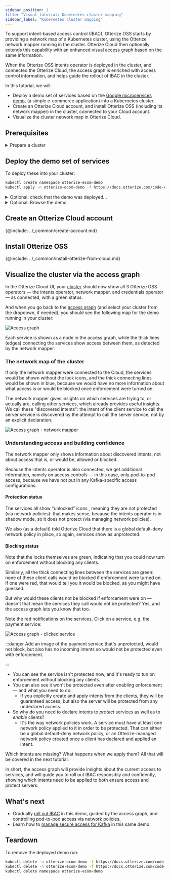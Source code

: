 ```yaml
---
sidebar_position: 1
title: "Visual tutorial: Kubernetes cluster mapping"
sidebar_label: "Kubernetes cluster mapping"
---
```



To support intent-based access control (IBAC), Otterize OSS starts by providing a network map of a Kubernetes cluster, using the Otterize network mapper running in the cluster.
Otterize Cloud then optionally extends this capability with an enhanced visual access graph based on the same information.

When the Otterize OSS intents operator is deployed in the cluster, and connected the Otterize Cloud, the access graph is enriched with access control information, and helps guide the rollout of IBAC in the cluster.

In this tutorial, we will:

- Deploy a demo set of services based on the [Google microservices demo](https://github.com/GoogleCloudPlatform/microservices-demo),
(a simple e-commerce application) into a Kubernetes cluster.
- Create an Otterize Cloud account, and install Otterize OSS (including its network mapper) in the cluster, connected to your Cloud account.
- Visualize the cluster network map in Otterize Cloud.

## Prerequisites
<details>
<summary>Prepare a cluster</summary>

Before you start, you'll need a Kubernetes cluster.

While you won't need [network policies](https://kubernetes.io/docs/concepts/services-networking/network-policies/) in this tutorial,
you'll use them in the next tutorial, so you may just want to install them now. Otherwise, feel free to skip that aspect.

{@include: ../_common/cluster-setup.md}
</details>

## Deploy the demo set of services

To deploy these into your cluster:
```bash
kubectl create namespace otterize-ecom-demo
kubectl apply -n otterize-ecom-demo -f https://docs.otterize.com/code-examples/shadow-mode/ecom-demo.yaml
```

<details>
<summary>Optional: check that the demo was deployed...</summary>
<div>


To see all the pods in the demo:
```bash
kubectl get pods -n otterize-ecom-demo
```
The pods should all be ready and running:
```bash
NAME                                     READY   STATUS    RESTARTS      AGE
adservice-65494cbb9d-5lrv6               1/1     Running   0             115s
cartservice-6d84fc45bb-hdtwn             1/1     Running   0             115s
checkoutservice-5599486df-dvj9n          1/1     Running   3 (79s ago)   115s
currencyservice-6d64686d74-lxb7x         1/1     Running   0             115s
emailservice-7c6cbfbbd7-xjxlt            1/1     Running   0             115s
frontend-f9448d7d4-6dmnr                 1/1     Running   0             115s
kafka-0                                  1/1     Running   2 (83s ago)   115s
loadgenerator-7f6987f59-bchgm            1/1     Running   0             114s
orderservice-7ffdbf6df-wzzfd             1/1     Running   0             115s
otterize-ecom-demo-zookeeper-0           1/1     Running   0             115s
paymentservice-86855d78db-zjjfn          1/1     Running   0             115s
productcatalogservice-5944c7f666-2rjc6   1/1     Running   0             115s
recommendationservice-6c8d848498-zm2rm   1/1     Running   0             114s
redis-cart-6b79c5b497-xpms2              1/1     Running   0             115s
shippingservice-85694cb9bd-v54xp         1/1     Running   0             114s
```

</div>
</details>

<details>
<summary>Optional: Browse the demo</summary>
<Tabs groupId="frontend-addr">
<TabItem value="k8s" label="K8s">

To get the externally-accessible URL where your demo front end is available, run:
```bash
kubectl get service -n otterize-ecom-demo frontend-external | awk '{print $4}'
```
The result should be similar to (if running on AWS EKS):
```
a11843075fd254f8099a986467098647-1889474685.us-east-1.elb.amazonaws.com
```
Go ahead and browse to the URL above to "shop" and get a feel for the demo's behavior.
(The URL might take some time to populate across DNS servers. Note that we are accessing an HTTP and not an HTTPS website.)
</TabItem>
<TabItem value="minikube" label="Minikube">

To get the externally-accessible URL where your demo front end is available, run:
```
kubectl port-forward -n otterize-ecom-demo service/frontend-external 8080:80 &
```
The demo is now accessible at:
```
http://localhost:8080
```
Go ahead and browse to the URL above to "shop" and get a feel for the demo's behavior.
</TabItem>
</Tabs>
</details>

## Create an Otterize Cloud account

{@include: ../_common/create-account.md}

## Install Otterize OSS

{@include: ../_common/install-otterize-from-cloud.md}

## Visualize the cluster via the access graph

In the Otterize Cloud UI, your [cluster](https://app.otterize.com/clusters) should now show all 3 Otterize OSS operators &mdash; the intents operator, network mapper, and credentials operator &mdash; as connected, with a green status.

And when you go back to the [access graph](https://app.otterize.com/access-graph) (and select your cluster from the dropdown, if needed), you should see the following map for the demo running in your cluster:

![Access graph](/img/quick-tutorials/shadow-mode/phase-0.png)

Each service is shown as a node in the access graph, while the thick lines (edges) connecting the services show access between them, as detected by the network mapper.

### The network map of the cluster

If only the network mapper were connected to the Cloud, the services would be shown without the lock icons, and the thick connecting lines would be shown in blue, because we would have no more information about what access is or would be blocked once enforcement were turned on.

The network mapper gives insights on which services are trying to, or actually are, calling other services, which already provides useful insights. We call these "discovered intents": the intent of the client service to call the server service is discovered by the attempt to call the server service, not by an explicit declaration.

![Access graph - network mapper](/img/quick-tutorials/shadow-mode/network-mapper-only.png)

### Understanding access and building confidence

The network mapper only shows information about discovered intents, not about access that is, or would be, allowed or blocked.

Because the intents operator is also connected, we get additional information, namely on access controls &mdash; in this case, only pod-to-pod access, because we have not put in any Kafka-specific access configurations.

#### Protection status

The services all show "unlocked" icons , meaning they are not protected (via network policies): that makes sense, because the intents operator is in shadow mode, so it does not protect (via managing network policies).

We also (as a default) told Otterize Cloud that there is a global default-deny network policy in place, so again, services show as unprotected.

#### Blocking status

Note that the locks themselves are green, indicating that you could now turn on enforcement without blocking any clients.

Similarly, all the thick connecting lines between the services are green: none of these client calls would be blocked if enforcement were turned on. If one were red, that would tell you it would be blocked, as you might have guessed.

But why would these clients not be blocked if enforcement were on &mdash; doesn't that mean the services they call would not be protected? Yes, and the access graph lets you know that too.

Note the red notifications on the services. Click on a service, e.g. the payment service:

![Access graph - clicked service](/img/quick-tutorials/shadow-mode/would-not-block-unprotected.png)

:::danger
Add an image of the payment service that's unprotected, would not block, but also has no incoming intents so would not be protected even with enforcement.


:::
- You can see the service isn't protected now, and it's ready to tun on enforcement without blocking any clients.
- You can also see it won't be protected even after enabling enforcement &mdash; and what you need to do:
  - If you explicitly create and apply intents from the clients, they will be guaranteed access, but also the server will be protected from any undeclared access.
- So why do you need to declare intents to *protect* services as well as to *enable* clients?
  - It's the way network policies work. A service must have at least one network policy applied to it in order to be protected. That can either be a global default-deny network policy, or an Otterize-managed network policy created once a client has declared and applied an intent.

Which intents are missing? What happens when we apply them? All that will be covered in the next tutorial.

In short, the access graph will provide insights about the current access to services, and will guide you to roll out IBAC responsibly and confidently, showing which intents need to be applied to both ensure access and protect servers.

## What's next
- Gradually [roll out IBAC](/quick-visual-tutorials/visual-ibac-network-policies) in this demo, guided by the access graph, and controlling pod-to-pod access via network policies.
- Learn how to [manage secure access for Kafka](/quick-visual-tutorials/visual-ibac-kafka-k8s) in this same demo.

## Teardown

To remove the deployed demo run:

```bash
kubectl delete -n otterize-ecom-demo -f https://docs.otterize.com/code-examples/shadow-mode/all.yaml
kubectl delete -n otterize-ecom-demo -f https://docs.otterize.com/code-examples/shadow-mode/ecom-demo.yaml
kubectl delete namespace otterize-ecom-demo
```